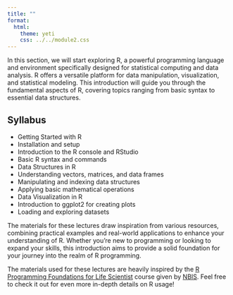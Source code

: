 ```yaml
---
title: ""
format:
  html:
    theme: yeti
    css: ../../module2.css
---
```


In this section, we will start exploring R, a powerful programming language and environment specifically designed for statistical computing and data analysis. R offers a versatile platform for data manipulation, visualization, and statistical modeling. This introduction will guide you through the fundamental aspects of R, covering topics ranging from basic syntax to essential data structures.

## Syllabus

* Getting Started with R
* Installation and setup
* Introduction to the R console and RStudio
* Basic R syntax and commands
* Data Structures in R
* Understanding vectors, matrices, and data frames
* Manipulating and indexing data structures
* Applying basic mathematical operations
* Data Visualization in R
* Introduction to ggplot2 for creating plots
* Loading and exploring datasets


The materials for these lectures draw inspiration from various resources, combining practical examples and real-world applications to enhance your understanding of R. Whether you're new to programming or looking to expand your skills, this introduction aims to provide a solid foundation for your journey into the realm of R programming.

The materials used for these lectures are heavily inspired by the <a href="https://nbisweden.github.io/workshop-r/2310/index.html" target="_blank">R Programming Foundations for Life Scientist</a> course given by <a href="https://nbis.se" target="_blank">NBIS</a>. Feel free to check it out for even more in-depth details on R usage!
